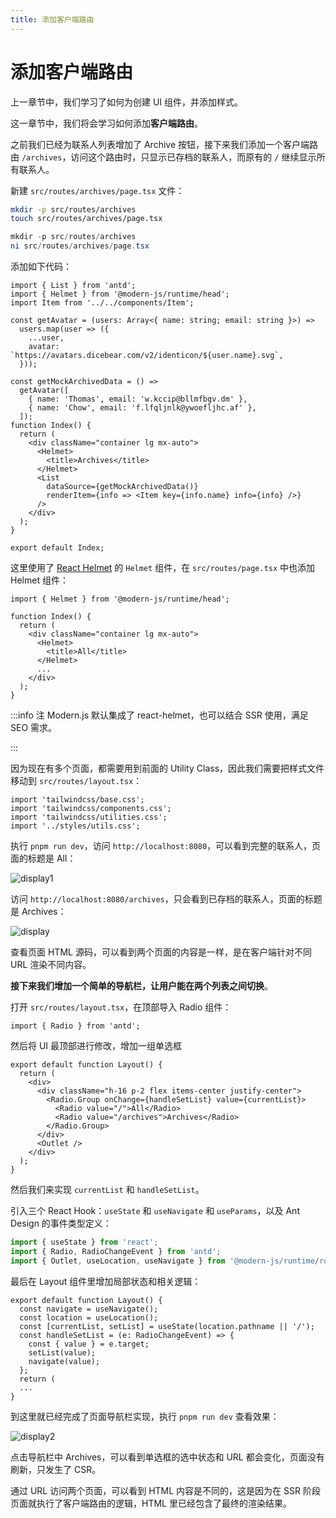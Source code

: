 ```yaml
---
title: 添加客户端路由
---
```

# 添加客户端路由


上一章节中，我们学习了如何为创建 UI 组件，并添加样式。

这一章节中，我们将会学习如何添加**客户端路由**。

之前我们已经为联系人列表增加了 Archive 按钮，接下来我们添加一个客户端路由 `/archives`，访问这个路由时，只显示已存档的联系人，而原有的 `/` 继续显示所有联系人。

新建 `src/routes/archives/page.tsx` 文件：

<Tabs>
<TabItem value="macOS" label="macOS" default>

```bash
mkdir -p src/routes/archives
touch src/routes/archives/page.tsx
```

</TabItem>
<TabItem value="Windows" label="Windows">

```powershell
mkdir -p src/routes/archives
ni src/routes/archives/page.tsx
```

</TabItem>
</Tabs>

添加如下代码：

```tsx title="src/archives/page.tsx"
import { List } from 'antd';
import { Helmet } from '@modern-js/runtime/head';
import Item from '../../components/Item';

const getAvatar = (users: Array<{ name: string; email: string }>) =>
  users.map(user => ({
    ...user,
    avatar: `https://avatars.dicebear.com/v2/identicon/${user.name}.svg`,
  }));

const getMockArchivedData = () =>
  getAvatar([
    { name: 'Thomas', email: 'w.kccip@bllmfbgv.dm' },
    { name: 'Chow', email: 'f.lfqljnlk@ywoefljhc.af' },
  ]);
function Index() {
  return (
    <div className="container lg mx-auto">
      <Helmet>
        <title>Archives</title>
      </Helmet>
      <List
        dataSource={getMockArchivedData()}
        renderItem={info => <Item key={info.name} info={info} />}
      />
    </div>
  );
}

export default Index;
```

这里使用了 [React Helmet](https://github.com/nfl/react-helmet) 的 `Helmet` 组件，在 `src/routes/page.tsx` 中也添加 Helmet 组件：

```tsx
import { Helmet } from '@modern-js/runtime/head';

function Index() {
  return (
    <div className="container lg mx-auto">
      <Helmet>
        <title>All</title>
      </Helmet>
      ...
    </div>
  );
}
```

:::info 注
Modern.js 默认集成了 react-helmet，也可以结合 SSR 使用，满足 SEO 需求。

:::

因为现在有多个页面，都需要用到前面的 Utility Class，因此我们需要把样式文件移动到 `src/routes/layout.tsx`：

```tsx
import 'tailwindcss/base.css';
import 'tailwindcss/components.css';
import 'tailwindcss/utilities.css';
import '../styles/utils.css';
```

执行 `pnpm run dev`，访问 `http://localhost:8080`，可以看到完整的联系人，页面的标题是 All：

![display1](https://lf3-static.bytednsdoc.com/obj/eden-cn/nuvjhpqnuvr/modern-website/tutorials/c04-archives.png)

访问 `http://localhost:8080/archives`，只会看到已存档的联系人，页面的标题是 Archives：

![display](https://lf3-static.bytednsdoc.com/obj/eden-cn/nuvjhpqnuvr/modern-website/tutorials/c04-all.png)

查看页面 HTML 源码，可以看到两个页面的内容是一样，是在客户端针对不同 URL 渲染不同内容。

**接下来我们增加一个简单的导航栏，让用户能在两个列表之间切换**。

打开 `src/routes/layout.tsx`，在顶部导入 Radio 组件：

```tsx
import { Radio } from 'antd';
```

然后将 UI 最顶部进行修改，增加一组单选框

```tsx {4-9}
export default function Layout() {
  return (
    <div>
      <div className="h-16 p-2 flex items-center justify-center">
        <Radio.Group onChange={handleSetList} value={currentList}>
          <Radio value="/">All</Radio>
          <Radio value="/archives">Archives</Radio>
        </Radio.Group>
      </div>
      <Outlet />
    </div>
  );
}
```

然后我们来实现 `currentList` 和 `handleSetList`。

引入三个 React Hook：`useState` 和 `useNavigate` 和 `useParams`，以及 Ant Design 的事件类型定义：

```js
import { useState } from 'react';
import { Radio, RadioChangeEvent } from 'antd';
import { Outlet, useLocation, useNavigate } from '@modern-js/runtime/router';
```

最后在 Layout 组件里增加局部状态和相关逻辑：

```tsx {2-9}
export default function Layout() {
  const navigate = useNavigate();
  const location = useLocation();
  const [currentList, setList] = useState(location.pathname || '/');
  const handleSetList = (e: RadioChangeEvent) => {
    const { value } = e.target;
    setList(value);
    navigate(value);
  };
  return (
  ...
}
```

到这里就已经完成了页面导航栏实现，执行 `pnpm run dev` 查看效果：

![display2](https://lf3-static.bytednsdoc.com/obj/eden-cn/nuvjhpqnuvr/modern-website/tutorials/c04-switch.png)

点击导航栏中 Archives，可以看到单选框的选中状态和 URL 都会变化，页面没有刷新，只发生了 CSR。

通过 URL 访问两个页面，可以看到 HTML 内容是不同的，这是因为在 SSR 阶段页面就执行了客户端路由的逻辑，HTML 里已经包含了最终的渲染结果。
